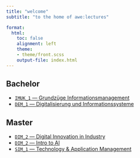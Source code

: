 ```yaml
---
title: "welcome"  
subtitle: "to the home of awe:lectures"

format: 
  html:
    toc: false
    alignment: left
    theme:
    - theme/front.scss
    output-file: index.html
---
```


## Bachelor

- [`IMUK_1` — Grundzüge Informationsmanagement](lectures/GIM/22WT/admin/)
- [`DEM_1` — Digitalisierung und Informationssysteme](lectures/DE1/22WT/admin/)

## Master

- [`DIM_2` — Digital Innovation in Industry](lectures/DIiI/22ST/admin/)
- [`DIM_2` — Intro to AI](lectures/I2AI/22ST/admin/)
- [`SIM_1` — Technology & Application Management](lectures/TAM/22WT/admin/)